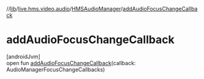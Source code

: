 //[lib](/api-reference/android/v2/home/content)/[live.hms.video.audio](../index)/[HMSAudioManager](index)/[addAudioFocusChangeCallback](add-audio-focus-change-callback)

# addAudioFocusChangeCallback

[androidJvm]\
open fun [addAudioFocusChangeCallback](add-audio-focus-change-callback)(callback: AudioManagerFocusChangeCallbacks)
